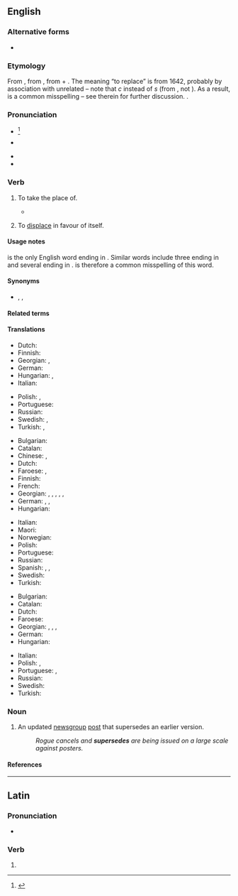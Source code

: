 ==English==

===Alternative forms===
* {{alt|en|supercede|superseed||common [[misspelling]]s}}

===Etymology===
{{root|en|ine-pro|*sed-}}
From {{der|en|frm|superseder||postpone, defer}}, from {{der|en|la|supersedeo|supersedēre}}, from {{m|la|super||over}} + {{m|la|sedeo|sedēre|to sit}}. The meaning “to replace” is from 1642, probably by association with unrelated {{m|en|precede}} – note that ''c'' instead of ''s'' (from {{m|la|cedo|cēdere|to yield}}, not {{m|la|sedeo|sedēre|to sit}}). As a result, {{m|en|supercede}} is a common misspelling – see therein for further discussion. {{doublet|en|surcease}}.

===Pronunciation===
* {{a|RP}} {{IPA|en|/ˌsuːpəˈsiːd/}}<ref>{{R:TheFreeDictionary}}</ref>
* {{a|CA|GA}} {{IPA|en|/ˌsupɚˈsiːd/}}
* {{audio|en|En-us-supersede.ogg|Audio (US)}}
* {{rhymes|en|iːd|s=3}}

===Verb===
{{en-verb}}

# {{lb|en|transitive}} To take the place of.
#: {{ux|en|Those older products have been '''superseded''' by our new range.}}
#* {{quote-journal|en|year=1960|month=December|author=Cecil J. Allen|title=Operating a mountain main line: the Bern-Lötschberg-Simplon: Part One|journal=Trains Illustrated|page=743|text=In the early days troubles were experienced with oscillation from the rod drive and with the transformers, but were overcome later, and these machines performed useful service until '''superseded''' by more modern locomotives less costly in maintenance.}}
# {{lb|en|transitive}} To [[displace]] in favour of itself.
#: {{ux|en|Modern US culture has '''superseded''' the native forms.}}

====Usage notes====
{{m|en||Supersede}} is the only English word ending in {{m|en||-sede}}. Similar words include three ending in {{m|en||-ceed}} and several ending in {{m|en||-cede}}. {{m|en|supercede|Supercede}} is therefore a common misspelling of this word.

====Synonyms====
* {{sense|take the place of}} {{l|en|replace}}, {{l|en|supplant}}, {{l|en|usurp}}

====Related terms====
{{rel4|en
|supersedure
|supersession
|supersessional
|supersessionary
}}

====Translations====
{{trans-top|set aside}}
* Dutch: {{t|nl|opzij zetten}}
* Finnish: {{t+|fi|korvata}}
* Georgian: {{t|ka|განდევნის}}, {{t|ka|განდევნა}}
* German: {{t+|de|aufheben}}
* Hungarian: {{t+|hu|érvénytelenít}}, {{t|hu|[[hatály]]on [[kívül]] [[helyez]]}}
* Italian: {{t+|it|superare}}
{{trans-mid}}
* Polish: {{t+|pl|odłożyć}}, {{t+|pl|unieważnić}}
* Portuguese: {{t+|pt|sobrepor}}
* Russian: {{t+|ru|смещать}}
* Swedish: {{t|sv|avlysa}}, {{t+|sv|avskaffa}}
* Turkish: {{t+|tr|yürürlükten kaldırmak}}, {{t|tr|ilgâ etmek}}
{{trans-bottom}}

{{trans-top|take the place of}}
* Bulgarian: {{t+|bg|замествам}}
* Catalan: {{t+|ca|substituir}}
* Chinese: {{t+|cmn|代替}},{{t+|cmn|替换}}
* Dutch: {{t+|nl|vervangen}}
* Faroese: {{t|fo|koma í staðin fyri}}, {{t|fo|avloysa}}
* Finnish: {{t+|fi|korvata}}
* French: {{t+|fr|supplanter}}
* Georgian: {{t|ka|ჩაანაცვლებს}}, {{t|ka|ჩანაცვლება}}, {{t|ka|ადგილის დაკავება}}, {{t|ka|ადგილს იკავებს}}, {{t|ka|შეცვლის}}, {{t|ka|შეცვლა}}
* German: {{t+|de|ablösen}}, {{t+|de|ersetzen}}, {{t|de|den Platz einnehmen von}}
* Hungarian: {{t+|hu|helyettesít}}
{{trans-mid}}
* Italian: {{t+|it|sostituire}}
* Maori: {{t|mi|whakatūnguru}}
* Norwegian: {{t|no|avløse}}
* Polish: {{t+|pl|zastąpić}}
* Portuguese: {{t+|pt|substituir}}
* Russian: {{t+|ru|замещать}}
* Spanish: {{t+|es|substituir}}, {{t+|es|sustituir}}, {{t+|es|suplantar}}
* Swedish: {{t+|sv|ersätta}}
* Turkish: {{t+|tr|yerine geçmek}}
{{trans-bottom}}

{{trans-top|displace in favour of another}}
* Bulgarian: {{t+|bg|измествам}}
* Catalan: {{t+|ca|reemplaçar}}
* Dutch: {{t+|nl|verdringen}}
* Faroese: {{t|fo|troka burtur}}
* Georgian: {{t|ka|ჩაანაცვლებს}}, {{t|ka|ჩანაცვლება}}, {{t|ka|შეცვლის}}, {{t|ka|შეცვლა}}
* German: {{t+|de|verdrängen}}
* Hungarian: {{t+|hu|kiszorít}}
{{trans-mid}}
* Italian: {{t+|it|soppiantare}}
* Polish: {{t+|pl|zastąpić}}, {{t+|pl|zamienić}}
* Portuguese: {{t+|pt|substituir}}, {{t+|pt|suplantar}}
* Russian: {{t+|ru|вытесня́ть}}
* Swedish: {{t+|sv|tränga undan}}
* Turkish: {{t+|tr|ayağını kaydırmak}}
{{trans-bottom}}

===Noun===
{{en-noun}}

# {{lb|en|Internet}} An updated [[newsgroup]] [[post]] that supersedes an earlier version.
#: ''Rogue cancels and '''supersedes''' are being issued on a large scale against posters.''

====References====
<references/>

----

==Latin==

===Pronunciation===
* {{la-IPA|supersedē}}

===Verb===
{{la-verb-form|supersedē}}

# {{inflection of|la|supersedeō||2|s|pres|actv|impr}}